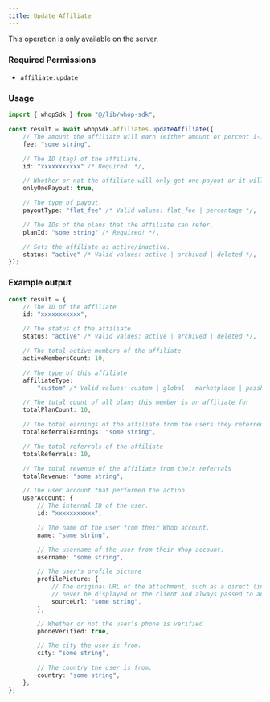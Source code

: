 ```yaml
---
title: Update Affiliate
---
```

<Note>This operation is only available on the server.</Note>

### Required Permissions
 - `affiliate:update`

### Usage

```typescript
import { whopSdk } from "@/lib/whop-sdk";

const result = await whopSdk.affiliates.updateAffiliate({
	// The amount the affiliate will earn (either amount or percent 1-100)
	fee: "some string",

	// The ID (tag) of the affiliate.
	id: "xxxxxxxxxxx" /* Required! */,

	// Whether or not the affiliate will only get one payout or it will be recurring.
	onlyOnePayout: true,

	// The type of payout.
	payoutType: "flat_fee" /* Valid values: flat_fee | percentage */,

	// The IDs of the plans that the affiliate can refer.
	planId: "some string" /* Required! */,

	// Sets the affiliate as active/inactive.
	status: "active" /* Valid values: active | archived | deleted */,
});

```

### Example output

```typescript
const result = {
	// The ID of the affiliate
	id: "xxxxxxxxxxx",

	// The status of the affiliate
	status: "active" /* Valid values: active | archived | deleted */,

	// The total active members of the affiliate
	activeMembersCount: 10,

	// The type of this affiliate
	affiliateType:
		"custom" /* Valid values: custom | global | marketplace | passholder */,

	// The total count of all plans this member is an affiliate for
	totalPlanCount: 10,

	// The total earnings of the affiliate from the users they referred
	totalReferralEarnings: "some string",

	// The total referrals of the affiliate
	totalReferrals: 10,

	// The total revenue of the affiliate from their referrals
	totalRevenue: "some string",

	// The user account that performed the action.
	userAccount: {
		// The internal ID of the user.
		id: "xxxxxxxxxxx",

		// The name of the user from their Whop account.
		name: "some string",

		// The username of the user from their Whop account.
		username: "some string",

		// The user's profile picture
		profilePicture: {
			// The original URL of the attachment, such as a direct link to S3. This should
			// never be displayed on the client and always passed to an Imgproxy transformer.
			sourceUrl: "some string",
		},

		// Whether or not the user's phone is verified
		phoneVerified: true,

		// The city the user is from.
		city: "some string",

		// The country the user is from.
		country: "some string",
	},
};

```
